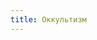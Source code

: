 ```yaml
---
title: Оккультизм
---
```



<Audio fixed src="Meshuggah - Combustion.mp3"/>
<ButtonCover src="pic.jpg" title="Оккультизм" author="Egor Moiseiev" authorHref="https://www.artstation.com/jimmbutter" />

<BlockquoteBox center warning text>
    **ДИСКЛЕЙМЕР**  
    Даже в фантастическом мире Нихерии употребление наркотических средств ведет к неизбежной смерти в страданиях.  

    Администрация Нихерии напоминает, что в реальном мире при употреблении запрещенных веществ вы еще и ничего не получите, кроме дыры в кармане, душе и теле.  

    ***Не останется даже драхмы на дорогу в ад.***
</BlockquoteBox>

# Оккультизм
Насыщение Нихерии сверхъестественными силами по окончании Индикта Мертворожденных привело к возникновению новых практик и эксгумации древних знаний.

<BlockquoteBox text attention>
    Оккультизм — это системное применение психоактивных веществ и медитативных практик для достижения т.н. ***эзотерического опыта***. В то время как друиды работают с миром природы, а шаманы вторгаются в мир загробный — оккультисты изучают и воздействуют на мир разума и информации — ***Энигму***.

    В разных странах по-разному относятся к оккультизму. В некоторых он запрещен, в некоторых поощряется, в некоторых вовсе развивается только силами государства.

    В отличие от других искусств работы со сферами вселенной, **оккультизм не делится не белое и чёрное**. Оккультизм — это всегда мрачное искусство, которое может быть либо тёмным, *либо ещё более темным*. 
</BlockquoteBox>

<Board columns={3}>
    <ButtonRect title="Энигма" href="enigma" src="enigma/pic.jpg"/>
    <ButtonRect title="Таро" href="tarot" src="tarot/pic.jpg"/>
    <ButtonRect title="Метка" href="mark" src="mark/pic.jpg"/>
</Board>

## Навыки оккультиста
Всю жизнь оккультисту приходится балансировать на грани. Потреблять опасные дозы наркотических веществ, **вырабатывать способность мыслить в нетрезвом виде**, и, что самое важное, **помнить** добытую информацию после выхода из эзотерического опыта.

Иногда оккультистам поручают **суицидальные задачи**, в ходе которых они употребляют смертельные дозы сильнейших веществ. Под наблюдением агента, такой оккультист должен не выходя из эзотерического опыта добыть нужную информацию, а затем, с наибольшей вероятностью, умереть. Под смертельной дозой оккультист способен определить и найти одного конкретного человека в целом мегаполисе, но передать сможет в лучшем случае направление и примерное расстояние.  
**Только оккультист-мастер способен пережить смертельное исследование**, но он всегда теряет много и может отходить от того или иного критического состояния месяцами. Наиболее популярные последствия среди оккультистов испытавших смертельный эзотерический опыт — *слепота и немота, кома, паралич, инсульт, галлюцинации и бред, шизофрения.*

Оккультисты ведут вечную охоту друг на друга из личных соображений или по государственным задачам, а лучший способ выявить оккультиста — воспользоваться оккультизмом. **Оккультист не может быть наблюдаем во время работы**. Оккультные ритуалы непременно вызывают резонанс в обществе, оставляющий яркий след в Энигме.

Оккультисту необходимо **регулярно менять психоактивное вещество и способ его введения**. Применение одного и того же вещества со временем повышает необходимую дозу для выхода в эзотерический опыт, не говоря уже о других последствиях длительного применения наркотиков, вроде гематом на месте инъекций или разрушения слизистых.  
В данном вопросе у оккультистов есть козырь: **Энигма общается со своими подданными и открывает им секреты**, позволяющие развивать свои эзотерические навыки. У каждого оккультиста, знакомого с эзотерическим опытом, есть комплект из уникальных методов, по борьбе с зависимостью; и только мастер-оккультист знает, что пришёл к этим знаниям не сам.

* **Приказы оставляют след** на труде людей, которые его исполняют. С опытом, когда оккультист начинает ощущать, как даже самые крошечные следы возникают и исчезают в Энигме в реальном времени, он начинает понимать вокруг каких людей крутится оборот задач и материальных благ. Таким образом, оккультист может определить лидера общества, человека обладающего наибольшей реальной властью, определить местную богатую элиту, главнокомандующего или главного архитектора, а может и просто лидера среди группы оборванцев.
* У светового загрязнения есть аналог в Энигме. Во время эзотерического опыта оккультист всегда может **определить направление к ближайшему населенному пункту**.
* Энигма — пространство многомерное, и один оттенок может нести в себе множество информации. В метке на каждом человеке опытный оккультист может разглядеть личные предпочтения человека, его хобби, эрудированность и интеллект.
* Опытный оккультист может видеть в человеке **метку этноса** к которому он себя причисляет, **метку культа** в котором состоит или метку любой другой сравнительно крупной группы. Мастер способен даже **определить членов одной семьи**, но не по крови, а по социальным связям.

После прохождение рубежа невозврата, когда оккультисту уже нечего терять и он хочет пойти дальше простой добычи ценной информации, он идёт по одному из трёх путей.

## Градация мастерства
#### Новичок
* Способен испытать эзотерический опыт **раз в день** на длительность **не больше получаса** и ощущать крупные следы *в радиусе 5 метров.* Не способен работать под смертельной дозой. 
* Постиг методику <u>поверхностного изучения</u> одной из граней метки.
* Во время эзотерического опыта оккультист уже способен определить направление к ближайшему поселению.

#### Ученик
* Способен испытать эзотерический опыт **раз в день** на длительность **не более часа** и ощущать следы *в радиусе 10 метров.* Не способен работать под смертельной дозой. 
* Постиг две методики <u>поверхностного изучения</u> и одну <u>углублённого изучения</u> граней метки.

#### Умелец
* Способен испытать эзотерический опыт **раз в день** на длительность **не более трёх часов** и ощущать следы *в радиусе 50 метров, в радиусе 500 метров под смертельной дозой.* 
* Постиг две методики <u>поверхностного изучения</u> и две методики <u>углублённого изучения</u> граней метки.

#### Мастер
* Способен испытать эзотерический опыт **раз в день** на длительность **не более трёх часов** и ощущать следы *в радиусе не более 150 метров, в радиусе 5 километров под смертельной дозой.* 
* Постиг две методики <u>углублённого изучения</u> и одну методику <u>мастерского анализа</u> граней метки.
* Отличает сигналы Энигмы от собственных мыслей.

<BlockquoteBox warning text>
    *Каждая профессиональная ветвь оккультизма — это отдельный навык, возможны комбинации.*
</BlockquoteBox>

<br/>
<NiheriaRuler />

## Как стать оккультистом
Оккультисты — народ непонятный и независимый. Государства берут их на вооружение, могут подчинить отдельных специалистов, но никогда не всю сферу. Оккультист, тесно общающийся с Энигмой, никогда не даст свои навыки во власть «непросвещённых».

Гуру оккультизма, в отличие от друидов и шаманов, не берут на обучение взрослых и сформировавшихся учеников. Закостенелость сознания только мешает процессу обучения. Поэтому, в подмастерья к оккультисту, как правило государством и как правило недобровольно, попадают подростки от 14 лет.  
**Срок обучения — 20 лет до ранга «умелец», а дальше самостоятельно.**

Казалось бы, само напрашивается, но вопреки общественному мнению, в процессе обучения с мрачнейшими в нихерии педагогами студенты не испытывают никаких форм насилия, а первые шесть лет обучения набираются сугубо философских и теоретических знаний и не допускаются до необходимых в этом ремесле опасных веществ.

Попытки прийти к первому эзотерическому опыту начинаются только в 20 лет, и обычное дело если они не увенчаются успехом вплоть до 25 лет. Нащупать тонкую материю мира разумов — это тяжелейший и изматывающий труд, сопряженный с бесчисленными опасностями употребления наркотических средств. Затем еще пять лет идёт укрепление связи с Энигмой, отдаётся приоритет науке созданию Таро и самоконтролю при работе с психоактивами. Ну а последние четыре года всё вышеописанное доводится до максимума.  

По достижении уровня умельца, оккультист может присоединиться к более продвинутой компании. Оккультист который хочет больше, не меняя слишком много, может пойти по дороге эзотеров, чтобы добывать еще больше информации; Желающий больше контроля и власти способен обучиться путям синкретов, что влияют на информацию и, следовательно, на реальность; А стремящиеся к большему столкнутся с тропой энигматики, которую каждый прокладывает с нуля, и никто не скажет, стоит ли оно того.

<Board columns={3} mobileColumns={1}>
    <ButtonText title="Дорога Эзотера" href="esoter" src="">
        <span>Оккультист-эзотер — это человек, который жаждет информации и готов отдать за нее всё, <b>теряющий личность и превращающий свой мозг в базу данных</b>.</span>
    </ButtonText>
    <ButtonText title="Путь Синкрета" href="syncret" src="">
        <span>Оккультист-синкрет не гнушается лжи, влияет на информацию и изменяет ее, <b>бежит за своим хвостом в попытках подчинить Энигму</b>.</span>
    </ButtonText>
    <ButtonText title="Тропа Энигмата" href="enigmat" src="">
        <span>Оккультист-энигмат — это верный слуга Энигмы, человек который ей живёт, <b>а иногда буквально живёт в ней</b>.</span>
    </ButtonText>
</Board>

<br/>
<NiheriaRuler />

## Последствия
* Оккультист рискует **потерять трезвость навсегда**, не обладая при этом достаточным опьянением, для вхождения в эзотерический опыт, ибо необходимый **порог со временем тоже увеличивается**. 
* **Физические проблемы**: иссушение тела, тремор, судорожные припадки, гематомы по всему телу, не только на местах введения инъекций, разрушение слизистых. Последствия многолетнего потребления разных наркотических веществ идут вдобавок.
* **Психические проблемы**: пребывание в Энигме вызывает афазию — расстройства речи, дислексию — нарушения способности чтения и письма, симптомы расстройств аутистического спектра, в том числе асоциальность и зацикленность, дефицит внимания, гиперактивность, импульсивность. Неисчислимое множество последствий приема наркотических средств, опят же, идёт вдовесок.

<NiheriaRuler />

## Методы борьбы
* **Лучший метод борьбы с оккультизмом — это оккультизм**. Никто не выследит оккультиста лучше, чем другой оккультист.
* Сделать что-то, не оставив следов в Энигме, знающему человеку поможет **алкоголь и наркотики**. Без должной подготовки, конечно, он ничего путного не сделает и обнаружит себя в луже дождевой воды, мочи и рвоты.
* Зная, что вас преследует оккультист, алкоголь и наркотики — снова ваши друзья. Описанные в пункте выше последствия могут быть гораздо более приятными, чем то что ждёт жертву **охоты**.
* Наиболее скрытный **оккультист выглядит как отпетый наркоман**, что позволит определить его среди толпы, не говоря уже об абсолютном большинстве оккультистов, у которых зудит страсть самовыражения во внешности и поведении.

<NiheriaRuler />

**Если у человека раздвоение личности, он будет оставлять один след или два?**  
Редкий случай, но человек с диссоциативным расстройством идентичности (или с множеством душ в теле) может оставлять разные оттенки в Энигме, в зависимости от того, какая личность стоит за определенным действием.

<NiheriaRuler />